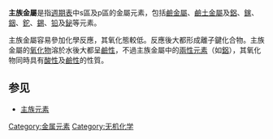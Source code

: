 '''主族金屬'''是指[[週期表|週期表]]中s區及p區的金屬元素，包括[[鹼金屬|鹼金屬]]、[[鹼土金屬|鹼土金屬]]及[[鋁|鋁]]、[[鎵|鎵]]、[[銦|銦]]、[[鉈|鉈]]、[[錫|錫]]、[[铅|铅]]及[[鉍|鉍]]等元素。

主族金屬容易參加化學反應，其氧化態較低。反應後大都形成離子鍵化合物。主族金屬的[[氧化物|氧化物]]溶於水後大都呈[[鹼性|鹼性]]，不過主族金屬中的[[兩性元素|兩性元素]]（如[[鋁|鋁]]），其氧化物同時具有[[酸性|酸性]]及[[鹼性|鹼性]]的性質。

== 参见 ==
*[[主族元素|主族元素]]

{{化學元素分類}}
{{主族金属}}

{{Element-stub}}

[[Category:金属元素|Category:金属元素]]
[[Category:无机化学|Category:无机化学]]